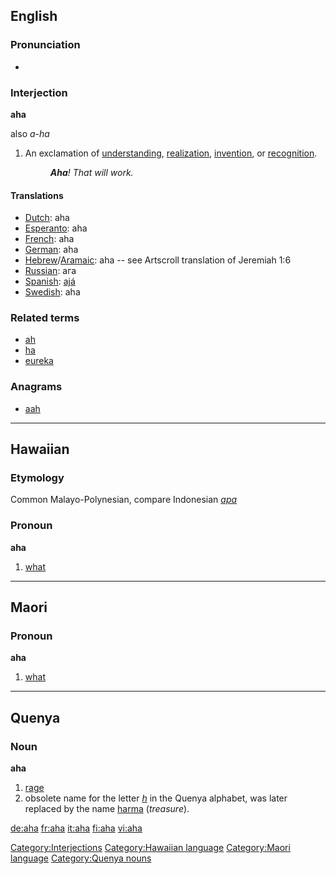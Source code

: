 {{see|AHA}}
==English==

===Pronunciation===
*{{audio|en-us-aha.ogg|Audio (US)}}

===Interjection===
'''aha'''
;also ''a-ha''

# An exclamation of [[understanding]], [[realization]], [[invention]], or [[recognition]].
#: '''''Aha'''! That will work.''

====Translations====
*[[Dutch]]: aha
*[[Esperanto]]: aha
*[[French]]: aha
*[[German]]: aha
*[[Hebrew]]/[[Aramaic]]: aha -- see Artscroll translation of Jeremiah 1:6
*[[Russian]]: ага
*[[Spanish]]: [[ajá]]
*[[Swedish]]: aha

===Related terms===
*[[ah]]
*[[ha]]
*[[eureka]]

===Anagrams===
*[[aah]]

----

==Hawaiian==
===Etymology===
Common Malayo-Polynesian, compare Indonesian ''[[apa]]''
===Pronoun===
'''aha'''

# [[what]]

----

==Maori==
===Pronoun===
'''aha'''

# [[what]]

----

==Quenya==
===Noun===
'''aha'''
# [[rage]]
# obsolete name for the letter ''[[h]]'' in the Quenya alphabet, was later replaced by the name [[harma]] (''treasure'').

[[Category:Interjections]]
[[Category:Hawaiian language]]
[[Category:Maori language]]
[[Category:Quenya nouns]]

[[de:aha]]
[[fr:aha]]
[[it:aha]]
[[fi:aha]]
[[vi:aha]]